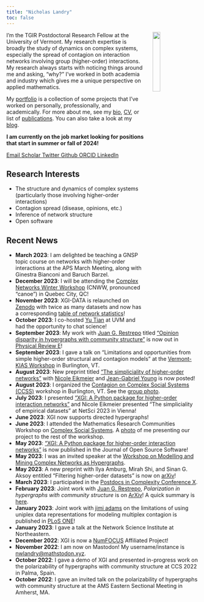 ```yaml
---
title: "Nicholas Landry"
toc: false
---
```


<img src="/assets/images/headshot_nwlandry.jpg" width="20%" hspace="20" align="right">
I’m the TGIR Postdoctoral Research Fellow at the University of Vermont. My research expertise is broadly the study of dynamics on complex systems, especially the spread of contagion on interaction networks involving group (higher-order) interactions. My research always starts with noticing things around me and asking, "why?" I’ve worked in both academia and industry which gives me a unique perspective on applied mathematics.

My [portfolio](/portfolio/) is a collection of some projects that I’ve worked on personally, professionally, and academically. For more about me, see my [bio](/pages/about.qmd), [CV](/assets/docs/CV.pdf), or list of [publications](/pages/publications.qmd). You can also take a look at my [blog](/blog/).

**I am currently on the job market looking for positions that start in summer or fall of 2024!**

::: {.column-page-inset .text-center}
```{=html}
<a class="btn btn-outline-dark", href="mailto:nicholas.landry@uvm.edu" target="_blank" rel="noopener noreferrer">
    <i class="ai bi-envelope" role='img' aria-label='Email'></i> Email
</a>
<a class="btn btn-outline-dark", href="https://scholar.google.com/citations?user=7xLeZqMAAAAJ" target="_blank" rel="noopener noreferrer">
    <i class="ai ai-google-scholar" role='img' aria-label='Google Scholar'></i> Scholar
</a>
<a class="btn btn-outline-dark", href="https://twitter.com/nwlandry" target="_blank" rel="noopener noreferrer">
    <i class="bi bi-twitter" role='img' aria-label='Twitter'></i> Twitter
</a>
<a class="btn btn-outline-dark", href="https://github.com/nwlandry" target="_blank" rel="noopener noreferrer">
    <i class="bi bi-github" role='img' aria-label='Github'></i> Github
</a>
<a class="btn btn-outline-dark", href="https://orcid.org/0000-0003-1270-4980" target="_blank" rel="noopener noreferrer">
    <i class="ai ai-orcid" role='img' aria-label='ORCID'></i> ORCID
</a>
<a class="btn btn-outline-dark", href="https://www.linkedin.com/in/landrynicholas/" target="_blank" rel="noopener noreferrer">
    <i class="bi bi-linkedin" role='img' aria-label='LinkedIn'></i> LinkedIn
</a>
```
:::

## Research Interests
* The structure and dynamics of complex systems (particularly those involving higher-order interactions)
* Contagion spread (disease, opinions, etc.)
* Inference of network structure
* Open software

## Recent News

* **March 2023**: I am delighted be teaching a GNSP topic course on networks with higher-order interactions at the APS March Meeting, along with Ginestra Bianconi and Baruch Barzel.
* **December 2023**: I will be attending the [Complex Networks Winter Workshop](https://vermontcomplexsystems.org/events/cnww/) (CNWW, pronounced "canoe") in Quebec City, QC!
* **November 2023**: XGI-DATA is relaunched on [Zenodo](https://zenodo.org/communities/xgi) with twice as many datasets and now has a corresponding [table of network statistics](https://xgi.readthedocs.io/en/stable/xgi-data.html)!
* **October 2023**: I co-hosted [Yu Tian](https://ytian.netlify.app/) at UVM and had the opportunity to chat science!
* **September 2023**: My work with [Juan G. Restrepo](https://www.colorado.edu/amath/restrepo) titled ["Opinion disparity in hypergraphs with community structure"](/assets/docs/publications/2023_PhysRevE_opinion.pdf) is now out in [Physical Review E](https://doi.org/10.1103/PhysRevE.108.034311)!
* **September 2023**: I gave a talk on "Limitations and opportunities from simple higher-order structural and contagion models" at the [Vermont-KIAS Workshop](https://vermontcomplexsystems.org/events/vermont-kias/) in Burlington, VT.
* **August 2023**: New preprint titled ["The simpliciality of higher-order networks"](https://doi.org/10.48550/arXiv.2308.13918) with [Nicole Eikmeier](https://eikmeier.sites.grinnell.edu/) and [Jean-Gabriel Young](https://www.jgyoung.ca/) is now posted!
* **August 2023**: I organized the [Contagion on Complex Social Systems (CCSS)](https://ccss-conference.github.io/) workshop in Burlington, VT. See the [group photo](assets/images/ccss2023.jpg).
* **July 2023**: I presented ["XGI: A Python package for higher-order interaction networks"](https://doi.org/10.21105/joss.05162) and Nicole Eikmeier presented "The simpliciality of empirical datasets" at NetSci 2023 in Vienna!
* **June 2023**: XGI now supports directed hypergraphs!
* **June 2023**: I attended the Mathematics Research Communities Workshop on [Complex Social Systems](https://www.ams.org/programs/research-communities/2023MRC-SocialSystems). A [photo](assets/images/mrc2023.jpg) of me presenting our project to the rest of the workshop.
* **May 2023**: ["XGI: A Python package for higher-order interaction networks"](https://doi.org/10.21105/joss.05162) is now published in the Journal of Open Source Software!
* **May 2023**: I was an invited speaker at the [Workshop on Modelling and Mining Complex Networks as Hypergraphs](https://math.ryerson.ca/waw2023/).
* **May 2023**: A new preprint with Ilya Amburg, Mirah Shi, and Sinan G. Aksoy entitled "Filtering higher-order datasets" is now on [arXiv](https://doi.org/10.48550/arXiv.2305.06910)!
* **March 2023**: I participated in the [Postdocs in Complexity Conference X](https://www.santafe.edu/events/2023-jsmf-sfi-postdocs-complexity-conference-x).
* **February 2023**: Joint work with [Juan G. Restrepo](https://www.colorado.edu/amath/restrepo), *Polarization in hypergraphs with community structure* is on [ArXiv](https://doi.org/10.48550/arXiv.2302.13967)! A quick summary is [here](/blog/posts/2023-04-30_polarization/index.qmd).
* **January 2023**: Joint work with [jimi adams](https://jimiadams.github.io) on the limitations of using uniplex data representations for modeling multiplex contagion is published in [PLoS ONE](https://doi.org/10.1371/journal.pone.0279345)!
* **January 2023**: I gave a talk at the Network Science Institute at Northeastern.
* **December 2022**: XGI is now a [NumFOCUS](https://numfocus.org/) Affiliated Project!
* **November 2022**: I am now on Mastodon! My username/instance is [nwlandry@mathstodon.xyz](https://mathstodon.xyz/@nwlandry).
* **October 2022**: I gave a demo of XGI and presented in-progress work on the polarizability of hypergraphs with community structure at CCS 2022 in Palma, Spain.
* **October 2022**: I gave an invited talk on the polarizability of hypergraphs with community structure at the AMS Eastern Sectional Meeting in Amherst, MA.